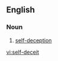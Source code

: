 ==English==

===Noun===
{{en-noun|sg=[[self]]-[[deceit]]|-}}

# [[self-deception]]

[[vi:self-deceit]]